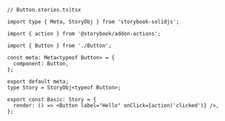 ```tsx
// Button.stories.ts|tsx

import type { Meta, StoryObj } from 'storybook-solidjs';

import { action } from '@storybook/addon-actions';

import { Button } from './Button';

const meta: Meta<typeof Button> = {
  component: Button,
};

export default meta;
type Story = StoryObj<typeof Button>;

export const Basic: Story = {
  render: () => <Button label="Hello" onClick={action('clicked')} />,
};
```
